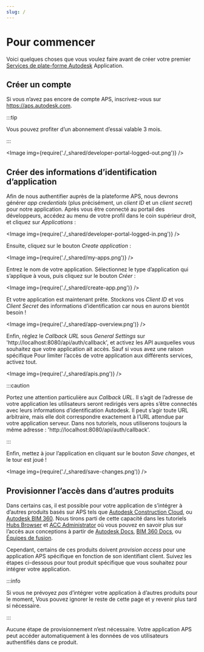 ```yaml
---
slug: /
---
```



# Pour commencer

Voici quelques choses que vous voulez faire avant de créer votre premier
[Services de plate-forme Autodesk](https://aps.autodesk.com) Application.

## Créer un compte

Si vous n’avez pas encore de compte APS, inscrivez-vous sur https://aps.autodesk.com.



:::tip

Vous pouvez profiter d’un abonnement d’essai valable 3 mois.


:::



<Image img={require('./_shared/developer-portal-logged-out.png')} />

## Créer des informations d’identification d’application

Afin de nous authentifier auprès de la plateforme APS, nous devrons générer
_app credentials_ (plus précisément, un _client ID_ et un _client secret_) pour notre application.
Après vous être connecté au portail des développeurs, accédez au menu de votre profil dans le coin supérieur droit,
et cliquez sur _Applications_ :

<Image img={require('./_shared/developer-portal-logged-in.png')} />

Ensuite, cliquez sur le bouton _Create application_ :

<Image img={require('./_shared/my-apps.png')} />

Entrez le nom de votre application. Sélectionnez le type d’application qui s’applique à vous, puis cliquez sur le bouton _Créer_ :

<Image img={require('./_shared/create-app.png')} />

Et votre application est maintenant prête. Stockons vos _Client ID_ et vos _Client Secret_
des informations d’identification car nous en aurons bientôt besoin !

<Image img={require('./_shared/app-overview.png')} />

Enfin, réglez le _Callback URL_ sous _General Settings_ sur 'http://localhost:8080/api/auth/callback',
et activez les API auxquelles vous souhaitez que votre application ait accès. Sauf si vous avez une raison spécifique
Pour limiter l’accès de votre application aux différents services, activez tout.

<Image img={require('./_shared/apis.png')} />



:::caution

Portez une attention particulière aux _Callback URL_. Il s’agit de l’adresse de votre application
les utilisateurs seront redirigés vers après s’être connectés avec leurs informations d’identification Autodesk. Il peut s’agir
toute URL arbitraire, mais elle doit correspondre exactement à l’URL attendue par votre application serveur.
Dans nos tutoriels, nous utiliserons toujours la même adresse : 'http://localhost:8080/api/auth/callback'.


:::



Enfin, mettez à jour l’application en cliquant sur le bouton _Save changes_, et le tour est joué !

<Image img={require('./_shared/save-changes.png')} />

## Provisionner l’accès dans d’autres produits

Dans certains cas, il est possible pour votre application de s’intégrer à d’autres produits basés sur APS
tels que [Autodesk Construction Cloud](https://construction.autodesk.com),
ou [Autodesk BIM 360](https://www.autodesk.com/bim-360). Nous tirons parti de cette capacité dans
les tutoriels [Hubs Browser](./tutorials/hubs-browser) et [ACC Administrator](./tutorials/acc-admin) où vous pouvez en savoir plus sur l’accès aux conceptions
à partir de [Autodesk Docs](https://www.autodesk.com/products/autodesk-docs/overview),
[BIM 360 Docs](https://www.autodesk.com/bim-360/construction-document-management-software/),
ou [Équipes de fusion](https://www.autodesk.com/products/fusion-360/overview).

Cependant, certains de ces produits doivent _provision access_ pour une application APS spécifique
en fonction de son identifiant client. Suivez les étapes ci-dessous pour tout produit spécifique que vous souhaitez
pour intégrer votre application.



:::info

Si vous ne prévoyez _pas_ d’intégrer votre application à d’autres produits pour le moment,
Vous pouvez ignorer le reste de cette page et y revenir plus tard si nécessaire.


:::



<Tabs groupId="access-provisioning">
    <TabItem value="acc" label="Autodesk Construction Cloud" default>
        <AccProvisioningSteps />
    </TabItem>
    <TabItem value="bim360" label="Autodesk BIM 360">
        <Bim360ProvisioningSteps />
    </TabItem>
<TabItem value="fusion360" label="Autodesk Fusion Team">

Aucune étape de provisionnement n’est nécessaire. Votre application APS peut accéder automatiquement à
les données de vos utilisateurs authentifiés dans ce produit.

</TabItem>
</Tabs>
